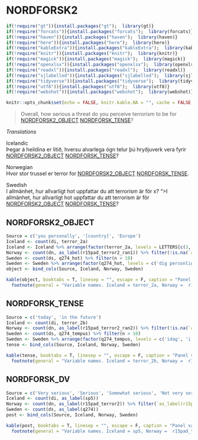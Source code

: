 # NORDFORSK2

```r
if(!require("gt")){install.packages("gt");  library(gt)}
if(!require("forcats")){install.packages("forcats");  library(forcats)}
if(!require("haven")){install.packages("haven");  library(haven)}
if(!require("here")){install.packages("here");  library(here)}
if(!require("kableExtra")){install.packages("kableExtra");  library(kableExtra)}
if(!require("knitr")){install.packages("knitr");  library(knitr)}
if(!require("magick")){install.packages("magick");  library(magick)}
if(!require("openxlsx")){install.packages("openxlsx");  library(openxlsx)}
if(!require("readxl")){install.packages("readxl");  library(readxl)}
if(!require("sjlabelled")){install.packages("sjlabelled");  library(sjlabelled)}
if(!require("tidyverse")){install.packages("tidyverse");  library(tidyverse)}
if(!require("utf8")){install.packages("utf8");  library(utf8)}
if(!require("webshot")){install.packages("webshot");  library(webshot)}

knitr::opts_chunk$set(echo = FALSE, knitr.kable.NA = "", cache = FALSE, message = FALSE )
```

> Overall, how serious a threat do you perceive terrorism to be for [NORDFORSK2_OBJECT] [NORDFORSK_TENSE]?

*Translations*

Icelandic  
Þegar á heildina er litið, hversu alvarlega ógn telur þú hryðjuverk vera fyrir [NORDFORSK2_OBJECT] [NORDFORSK_TENSE]?

Norwegian  
Hvor stor trussel er terror for [NORDFORSK2_OBJECT] [NORDFORSK_TENSE].

Swedish  
I allmänhet, hur allvarligt hot uppfattar du att terrorism är för x? ">I allmänhet, hur allvarligt hot uppfattar du att terrorism är för [NORDFORSK2_OBJECT] [NORDFORSK_TENSE]?

## NORDFORSK2_OBJECT

```r
Source = c('you personally', '[country]', 'Europe')
Iceland <- count(di, terror_2a) 
Iceland <- Iceland %>% arrange(factor(terror_2a, levels = LETTERS[c(3, 1, 2)]), desc(terror_2a))
Norway <- count(dn, as_label(r15pad_terror2_ran1)) %>% filter(!is.na(`as_label(r15pad_terror2_ran1)`))
Sweden <- count(ds, q274_hot) %>% filter(n > 10)
Sweden <- Sweden %>% arrange(factor(q274_hot, levels = c('dig personligen', 'Sverige', 'Europa')), q274_hot)
object <- bind_cols(Source, Iceland, Norway, Sweden)

kable(object, booktabs = T, linesep = "", escape = F, caption = "Panel variable names and values",  col.names = linebreak(c("Pooled", "Iceland", 'n', "Norway", 'n', "Sweden", 'n'))) %>%
  footnote(general = "Variable names. Iceland = terror_2a, Norway =  r15pad_terror2_ran1, Sweden = q274_hot")
```

## NORDFORSK_TENSE

```r
Source = c('today', 'in the future')
Iceland <- count(di, terror_2b)  
Norway <- count(dn, as_label(r15pad_terror2_ran2)) %>% filter(!is.na(`as_label(r15pad_terror2_ran2)`))
Sweden <- count(ds, q274_tempus) %>% filter(n > 10)
Sweden <- Sweden %>% arrange(factor(q274_tempus, levels = c('idag', 'i framtiden')), q274_tempus)
tense <- bind_cols(Source, Iceland, Norway, Sweden)

kable(tense, booktabs = T, linesep = "", escape = F, caption = "Panel variable names and values",  col.names = linebreak(c("Pooled", "Iceland", 'n', "Norway", 'n', "Sweden", 'n'))) %>%
  footnote(general = "Variable names. Iceland = terror_2b, Norway =  r15pad_terror2_ran2, Sweden = q274_tempus")
```

## NORDFORSK_DV

```r
Source = c('Very serious', 'Serious', 'Somewhat serious', 'Not very serious', 'Not a threat', NA)
Iceland <- count(di, as_label(sp5))  
Norway <- count(dn, as_label(r15pad_terror2)) %>% filter(`as_label(r15pad_terror2)` != 'Ikke spurt')
Sweden <- count(ds, as_label(q274)) 
post <- bind_cols(Source, Iceland, Norway, Sweden)

kable(post, booktabs = T, linesep = "", escape = F, caption = "Panel variable names and values",  col.names = linebreak(c("Pooled", "Iceland", 'n', "Norway", 'n', "Sweden", 'n'))) %>%
  footnote(general = "Variable names. Iceland = sp5, Norway =  r15pad_terror2, Sweden = q274")
```
